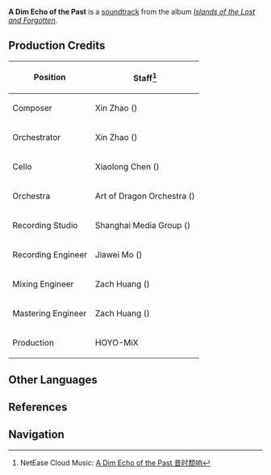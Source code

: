 {{Soundtrack Infobox
|title          =
|image          = Islands of the Lost and Forgotten.png
|album          = Islands of the Lost and Forgotten
|disc           = 2
|number         = 44
|featured       =
|featured2      =
|featured3      =
|featured_disc  =
|featured_disc2 =
|featured_disc3 =
|youtube_id     = 7Pq6g3nt_Rc
|youtube_time   = 1
|spotify_id     = 4OSTr8GJalhKo2oVu2w1mL
|played_in      = Enkanomiya
|during         = [[Enkanomiya]] (Evernight)
|domain         =
|previous       = The Long Dark Night
|next           = In the Brink of Time
}}
'''A Dim Echo of the Past''' is a [[soundtrack]] from the album ''[[Islands of the Lost and Forgotten]]''.

==Production Credits==
{| class="wikitable" style="text-align:left; height:0.5em"
! Position
! Staff<ref>NetEase Cloud Music: [https://music.163.com/#/song?id=1937114367 A Dim Echo of the Past 昔时颓响]</ref>
|-
! Composer
| Xin Zhao ({{zh|赵鑫}})
|-
! Orchestrator
| Xin Zhao ({{zh|赵鑫}})
|-
! Cello
| Xiaolong Chen ({{zh|陈小龙}})
|-
! Orchestra
| Art of Dragon Orchestra ({{zh|龙之艺交响乐团}})
|-
! Recording Studio
| Shanghai Media Group ({{zh|上海广播大厦}})
|-
! Recording Engineer
| Jiawei Mo ({{zh|莫家伟}})
|-
! Mixing Engineer
| Zach Huang ({{zh|黄巍}})
|-
! Mastering Engineer
| Zach Huang ({{zh|黄巍}})
|-
! Production
| HOYO-MiX
|}
<!--
==Videos==
<gallery hideaddbutton="true" captionalign="center">
</gallery>

==Trivia==
-->
==Other Languages==
{{Other Languages
|en      = A Dim Echo of the Past
|zhs     = 昔时颓响
|zhs_rm  = Xīshí Tuí Xiǎng
|zhs_tl  = 
|ja      = 往時の余韻
|ja_rm   = Ouji no Yoin
|ja_tl   = Reverberations of Ancient Times
|tr      = 
|tr_tl   = 
|it      = 
|it_tl   = 
}}

==References==
{{Reflist}}

==Navigation==
{{Soundtrack Navbox|Islands of the Lost and Forgotten}}